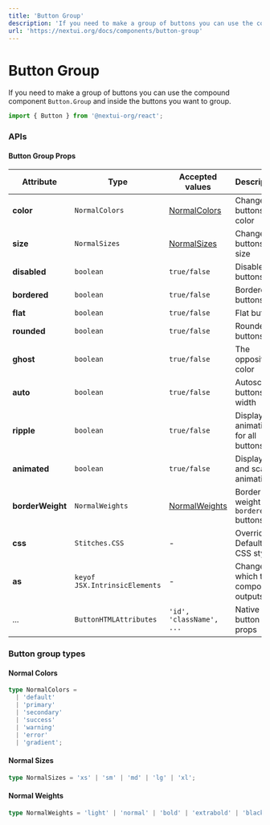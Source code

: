 ```yaml
---
title: 'Button Group'
description: 'If you need to make a group of buttons you can use the compound component `Button.Group` and inside the buttons you want to group.'
url: 'https://nextui.org/docs/components/button-group'
---
```


# Button Group

If you need to make a group of buttons you can use the compound component `Button.Group` and
inside the buttons you want to group.

```jsx
import { Button } from '@nextui-org/react';
```

<CarbonAd />

<Spacer y={2} />

<Playground
  title="Default"
  desc="The default `Button.Group`"
  files={buttonGrpContent.defaultButtonGroup}
/>

<Playground
  title="Disabled"
  desc="You can disabled all buttons with the property `disabled`."
  files={buttonGrpContent.disabledButtonGroup}
/>

<Playground
  title="Loading"
  desc="You can use the loading status in any button you want"
  files={buttonGrpContent.loading}
/>

<Playground
  title="Sizes"
  desc="Change the size of the entire group button including `padding`, `font-size` and `border` with the size property."
  files={buttonGrpContent.sizes}
/>

<Playground
  title="Vertical"
  desc="You can use the `vertical` property to sort the buttons vertically."
  files={buttonGrpContent.vertical}
/>

<Playground
  title="Variants"
  desc="You can use any `Button` variant in a `Button.Group`"
  files={buttonGrpContent.variants}
/>

<Spacer y={3} />

### APIs

<Spacer y={2} />

#### Button Group Props

| Attribute        | Type                          | Accepted values                  | Description                            | Default   |
| ---------------- | ----------------------------- | -------------------------------- | -------------------------------------- | --------- |
| **color**        | `NormalColors`                | [NormalColors](#normal-colors)   | Change buttons color                   | `default` |
| **size**         | `NormalSizes`                 | [NormalSizes](#normal-sizes)     | Change buttons size                    | `medium`  |
| **disabled**     | `boolean`                     | `true/false`                     | Disable all buttons                    | `false`   |
| **bordered**     | `boolean`                     | `true/false`                     | Bordered buttons                       | `false`   |
| **flat**         | `boolean`                     | `true/false`                     | Flat buttons                           | `false`   |
| **rounded**      | `boolean`                     | `true/false`                     | Rounded buttons                        | `false`   |
| **ghost**        | `boolean`                     | `true/false`                     | The opposite color                     | `false`   |
| **auto**         | `boolean`                     | `true/false`                     | Autoscale buttons width                | `false`   |
| **ripple**       | `boolean`                     | `true/false`                     | Display drip animation for all buttons | `true`    |
| **animated**     | `boolean`                     | `true/false`                     | Display drip and scale animation       | `true`    |
| **borderWeight** | `NormalWeights`               | [NormalWeights](#normal-weights) | Border weight for `bordered` buttons   | `normal`  |
| **css**          | `Stitches.CSS`                | -                                | Override Default CSS style             | -         |
| **as**           | `keyof JSX.IntrinsicElements` | -                                | Changes which tag component outputs    | `div`     |
| ...              | `ButtonHTMLAttributes`        | `'id', 'className', ...`         | Native button props                    | -         |

<Spacer y={2} />

### Button group types

<Spacer y={1} />

#### Normal Colors

```ts
type NormalColors =
  | 'default'
  | 'primary'
  | 'secondary'
  | 'success'
  | 'warning'
  | 'error'
  | 'gradient';
```

#### Normal Sizes

```ts
type NormalSizes = 'xs' | 'sm' | 'md' | 'lg' | 'xl';
```

#### Normal Weights

```ts
type NormalWeights = 'light' | 'normal' | 'bold' | 'extrabold' | 'black';
```

